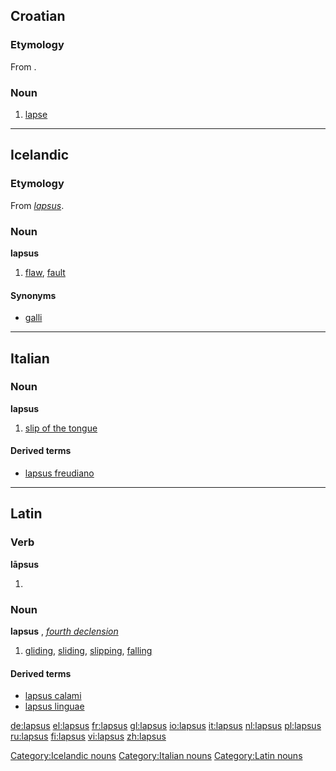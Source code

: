 ==Croatian==

===Etymology===
From {{etyl|la|hr}} {{term|lapsus|lang=la}}.

===Noun===
{{hr-noun|m}}

# [[lapse]]

----

==Icelandic==

===Etymology===
From {{etyl|la|is}} ''[[#Latin|lapsus]]''.

===Noun===
'''lapsus''' {{m}}

# {{informal|lang=is}} [[flaw]], [[fault]]

====Synonyms====
* [[galli]]

[[Category:Icelandic nouns]]

----
==Italian==

===Noun===
'''lapsus''' {{m|inv}}

# [[slip of the tongue]]

====Derived terms====
*[[lapsus freudiano]]

[[Category:Italian nouns]]

----

==Latin==

===Verb===
'''lāpsus'''

# {{past participle of|[[labor]]|lang=Latin}}

===Noun===
'''lapsus''' {{m}}, ''[[Appendix:Latin fourth declension|fourth declension]]''

# [[gliding]], [[sliding]], [[slipping]], [[falling]]

====Derived terms====
* [[lapsus calami#Latin|lapsus calami]]
* [[lapsus linguae#Latin|lapsus linguae]]

[[Category:Latin nouns]]

[[de:lapsus]]
[[el:lapsus]]
[[fr:lapsus]]
[[gl:lapsus]]
[[io:lapsus]]
[[it:lapsus]]
[[nl:lapsus]]
[[pl:lapsus]]
[[ru:lapsus]]
[[fi:lapsus]]
[[vi:lapsus]]
[[zh:lapsus]]